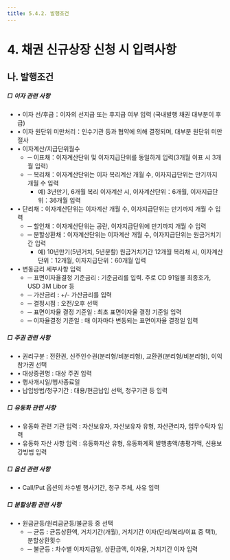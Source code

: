```yaml
---
title: 5.4.2. 발행조건
---
```

# 4. 채권 신규상장 신청 시 입력사항

## 나. 발행조건

##### □ 이자 관련 사항

* • 이자 선/후급：이자의 선지급 또는 후지급 여부 입력 (국내발행 채권 대부분이 후급) 
* • 이자 원단위 미만처리：인수기관 등과 협약에 의해 결정되며, 대부분 원단위 미만 절사
* • 이자계산/지급단위월수
    * ─ 이표채：이자계산단위 및 이자지급단위를 동일하게 입력(3개월 이표 시 3개월 입력) 
    * ─ 복리채：이자계산단위는 이자 복리계산 개월 수, 이자지급단위는 만기까지 개월 수 입력
        * 예\) 3년만기, 6개월 복리 이자계산 시, 이자계산단위：6개월, 이자지급단위：36개월 입력
* • 단리채：이자계산단위는 이자계산 개월 수, 이자지급단위는 만기까지 개월 수 입력 
    * ─ 할인채：이자계산단위는 공란, 이자지급단위에 만기까지 개월 수 입력 
    * ─ 분할상환채：이자계산단위는 이자계산 개월 수, 이자지급단위는 원금거치기간 입력
        * 예\) 10년만기(5년거치, 5년분할) 원금거치기간 12개월 복리채 시, 이자계산단위：12개월, 이자지급단위：60개월 입력
* • 변동금리 세부사항 입력 
    * ─ 표면이자율결정 기준금리 : 기준금리를 입력. 주로 CD 91일물 최종호가, USD 3M Libor 등
    * ─ 가산금리 : +/- 가산금리를 입력 
    * ─ 결정시점 : 오전/오후 선택
    * ─ 표면이자율 결정 기준일 : 최초 표면이자율 결정 기준일 입력 
    * ─ 이자율결정 기준일 : 매 이자마다 변동되는 표면이자율 결정일 입력

##### □ 주권 관련 사항

* • 권리구분 : 전환권, 신주인수권(분리형/비분리형), 교환권(분리형/비분리형), 이익참가권 선택
* • 대상증권명 : 대상 주권 입력 
* • 행사개시일/행사종료일 
* • 납입방법/청구기간 : 대용/현금납입 선택, 청구기관 등 입력 

##### □ 유동화 관련 사항

* • 유동화 관련 기관 입력 : 자산보유자, 자산보유자 유형, 자산관리자, 업무수탁자 입력
* • 유동화 자산 사항 입력 : 유동화자산 유형, 유동화계획 발행총액/총평가액, 신용보강방법 입력 

##### □ 옵션 관련 사항

* • Call/Put 옵션의 차수별 행사기간, 청구 주체, 사유 입력 

##### □ 분할상환 관련 사항

* • 원금균등/원리금균등/불균등 중 선택
    * ─ 균등 : 균등상환액, 거치기간(개월), 거치기간 이자(단리/복리/이표 중 택1), 분할상환횟수
    * ─ 불균등 : 차수별 이자지급일, 상환금액, 이자율, 거치기간 이자 입력
